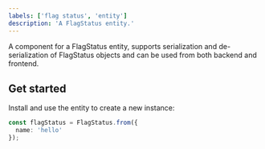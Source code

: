 ```yaml
---
labels: ['flag status', 'entity']
description: 'A FlagStatus entity.'
---
```


A component for a FlagStatus entity, supports serialization and de-serialization of FlagStatus objects and can be used from
both backend and frontend.

## Get started

Install and use the entity to create a new instance:

```ts
const flagStatus = FlagStatus.from({
  name: 'hello'
});
```
